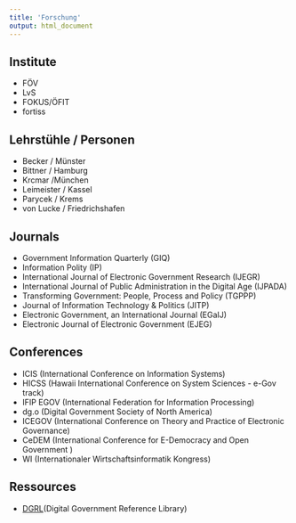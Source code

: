 ```yaml
---
title: 'Forschung'
output: html_document
---
```


## Institute
* FÖV
* LvS
* FOKUS/ÖFIT
* fortiss

## Lehrstühle / Personen
* Becker / Münster
* Bittner / Hamburg
* Krcmar /München
* Leimeister / Kassel
* Parycek / Krems
* von Lucke / Friedrichshafen

## Journals
* Government Information Quarterly (GIQ)
* Information Polity (IP)
* International Journal of Electronic Government Research (IJEGR)
* International Journal of Public Administration in the Digital Age (IJPADA)
* Transforming Government: People, Process and Policy (TGPPP)
* Journal of Information Technology & Politics (JITP)
* Electronic Government, an International Journal (EGaIJ)
* Electronic Journal of Electronic Government (EJEG)

## Conferences
* ICIS (International Conference on Information Systems)
* HICSS (Hawaii International Conference on System Sciences - e-Gov track)
* IFIP EGOV (International Federation for Information Processing)
* dg.o (Digital Government Society of North America)
* ICEGOV (International Conference on Theory and Practice of Electronic Governance)
* CeDEM (International Conference for E-Democracy and Open Government )
* WI (Internationaler Wirtschaftsinformatik Kongress)

## Ressources
* [DGRL](https://faculty.washington.edu/jscholl/dgrl/index.php)(Digital Government Reference Library)
